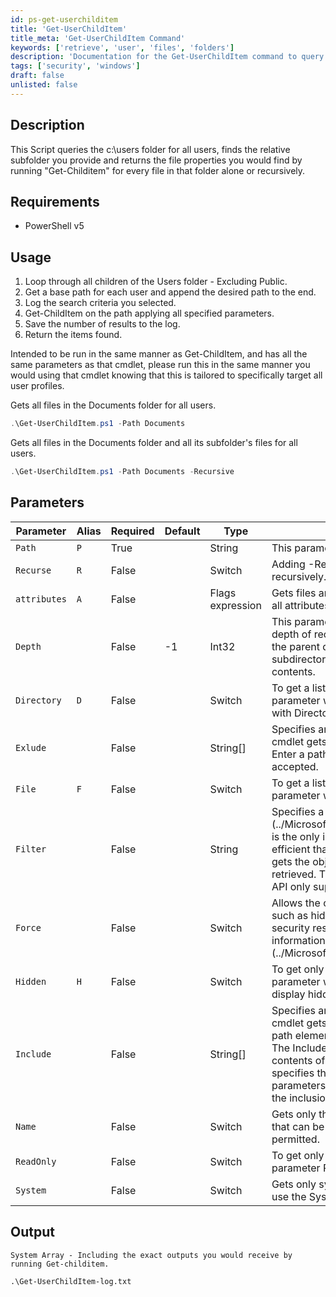 ```yaml
---
id: ps-get-userchilditem
title: 'Get-UserChildItem'
title_meta: 'Get-UserChildItem Command'
keywords: ['retrieve', 'user', 'files', 'folders']
description: 'Documentation for the Get-UserChildItem command to query the c:\\users folder for all users, find the relative subfolder you provide, and return the file properties you would find by running "Get-ChildItem".'
tags: ['security', 'windows']
draft: false
unlisted: false
---
```

## Description
This Script queries the c:\\users folder for all users, finds the relative subfolder you provide and returns the file properties you would find by running "Get-Childitem" for every file in that folder alone or recursively.

## Requirements
- PowerShell v5

## Usage
1. Loop through all children of the Users folder - Excluding Public.
2. Get a base path for each user and append the desired path to the end.
3. Log the search criteria you selected.
4. Get-ChildItem on the path applying all specified parameters.
5. Save the number of results to the log.
6. Return the items found.


Intended to be run in the same manner as Get-ChildItem, and has all the same parameters as that cmdlet, please run this in the same manner you would using that cmdlet knowing that this is tailored to specifically target all user profiles.

Gets all files in the Documents folder for all users.

```powershell
.\Get-UserChildItem.ps1 -Path Documents
```

Gets all files in the Documents folder and all its subfolder's files for all users.

```powershell
.\Get-UserChildItem.ps1 -Path Documents -Recursive
```



## Parameters
| Parameter         | Alias | Required  | Default   | Type      | Description                               |
| ----------------- | ----- | --------- | --------- | --------- | ----------------------------------------- |
| `Path`            | `P`   | True      |           | String    | This parameter holds the relative path found after C:\Users\\(userName)\                                           |
| `Recurse`       | `R`   | False     |           | Switch    | Adding -Recursive will tell the script that you are wanting all files recursively.                            |
| `attributes`      | `A`   | False     |           | Flags expression | Gets files and folders with the specified attributes. This parameter supports all attributes and lets you specify complex combinations of attributes. |
| `Depth`           |       | False     |    -1     | Int32     | This parameter was added in PowerShell 5.0 and enables you to control the depth of recursion. By default, `Get-UserChildItem` displays the contents of the parent directory. The Depth parameter determines the number of subdirectory levels that are included in the recursion and displays the contents. |
| `Directory`       | `D`   | False     |           | Switch    | To get a list of directories, use the Directory parameter or the Attributes parameter with the Directory property. You can use the Recurse parameter with Directory . |
| `Exlude`          |       | False     |           | String[]  | Specifies an array of one or more string patterns to be matched as the cmdlet gets child items. Any matching item is excluded from the output. Enter a path element or pattern, such as ` .txt` or `A `. Wildcard characters are accepted.|
| `File`            | `F`   | False     |           | Switch     | To get a list of files, use the File parameter. You can use the Recurse parameter with File.|
| `Filter`          |       | False     |           | String     | Specifies a filter to qualify the Path parameter. The FileSystem (../Microsoft.PowerShell.Core/About/about_FileSystem_Provider.md)provider is the only installed PowerShell provider that supports filters. Filters are more efficient than other parameters. The provider applies filter when the cmdlet gets the objects rather than having PowerShell filter the objects after they're retrieved. The filter string is passed to the .NET API to enumerate files. The API only supports `*` and `?` wildcards.|
| `Force`           |       | False     |           | Switch      |Allows the cmdlet to get items that otherwise can't be accessed by the user, such as hidden or system files. The Force parameter doesn't override security restrictions. Implementation varies among providers. For more information, see about_Providers (../Microsoft.PowerShell.Core/About/about_Providers.md). |
| `Hidden`          |  `H`  | False     |           | Switch      | To get only hidden items, use the Hidden parameter or the Attributes parameter with the Hidden property. By default, `Get-ChildItem` doesn't display hidden items. Use the Force parameter to get hidden items.|
| `Include`         |       | False     |           | String[]    | Specifies an array of one or more string patterns to be matched as the cmdlet gets child items. Any matching item is included in the output. Enter a path element or pattern, such as `"*.txt"`. Wildcard characters are permitted. The Include parameter is effective only when the command includes the contents of an item, such as `C:\Windows*`, where the wildcard character specifies the contents of the `C:\Windows` directory. The Include and Exclude parameters can be used together. However, the exclusions are applied after the inclusions, which can affect the final output. |
| `Name`            |       | False     |           | Switch        | Gets only the names of the items in the location. The output is a string object that can be sent down the pipeline to other commands. Wildcards are permitted.|
| `ReadOnly`        |       | False     |           | Switch        | To get only read-only items, use the ReadOnly parameter or the Attributes parameter ReadOnly property.|
| `System`          |       | False     |           | Switch        | Gets only system files and directories. To get only system files and folders, use the System parameter or Attributes parameter System property.|



## Output
    
    System Array - Including the exact outputs you would receive by running Get-childitem.
    
    .\Get-UserChildItem-log.txt
    









